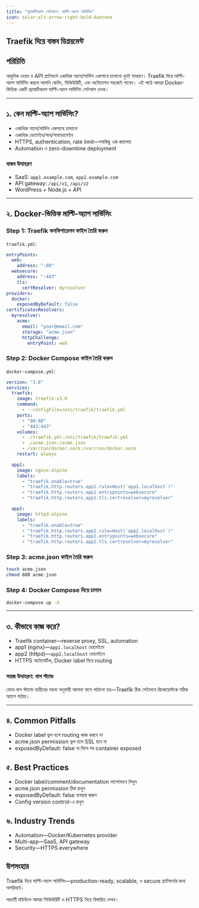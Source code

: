```yaml
---
title: "প্র্যাকটিক্যাল সেটআপ: মাল্টি-অ্যাপ সার্ভিসিং"
icon: solar:alt-arrow-right-bold-duotone
---
```


## Traefik দিয়ে বাস্তব ডিপ্লয়মেন্ট

## পরিচিতি

আধুনিক ওয়েব ও API প্ল্যাটফর্মে একাধিক অ্যাপ/সার্ভিস একসাথে চালানো খুবই সাধারণ। Traefik দিয়ে মাল্টি-অ্যাপ সার্ভিসিং করলে আপনি স্কেলিং, সিকিউরিটি, এবং অটোমেশন সহজেই পাবেন। এই পাঠে আমরা Docker-ভিত্তিক একটি প্র্যাকটিক্যাল মাল্টি-অ্যাপ সার্ভিসিং সেটআপ দেখব।

---

## ১. কেন মাল্টি-অ্যাপ সার্ভিসিং?

- একাধিক অ্যাপ/সার্ভিস একসাথে চালানো
- একাধিক ডোমেইন/পাথ/সাবডোমেইন
- HTTPS, authentication, rate limit—সবকিছু এক জায়গায়
- Automation ও zero-downtime deployment

### বাস্তব উদাহরণ
- SaaS: `app1.example.com`, `app2.example.com`
- API gateway: `/api/v1`, `/api/v2`
- WordPress + Node.js + API

---

## ২. Docker-ভিত্তিক মাল্টি-অ্যাপ সার্ভিসিং

### Step 1: Traefik কনফিগারেশন ফাইল তৈরি করুন

`traefik.yml`:
```yaml
entryPoints:
  web:
    address: ":80"
  websecure:
    address: ":443"
    tls:
      certResolver: myresolver
providers:
  docker:
    exposedByDefault: false
certificatesResolvers:
  myresolver:
    acme:
      email: "your@email.com"
      storage: "acme.json"
      httpChallenge:
        entryPoint: web
```

### Step 2: Docker Compose ফাইল তৈরি করুন

`docker-compose.yml`:
```yaml
version: "3.8"
services:
  traefik:
    image: traefik:v3.0
    command:
      - --configFile=/etc/traefik/traefik.yml
    ports:
      - "80:80"
      - "443:443"
    volumes:
      - ./traefik.yml:/etc/traefik/traefik.yml
      - ./acme.json:/acme.json
      - /var/run/docker.sock:/var/run/docker.sock
    restart: always

  app1:
    image: nginx:alpine
    labels:
      - "traefik.enable=true"
      - "traefik.http.routers.app1.rule=Host(`app1.localhost`)"
      - "traefik.http.routers.app1.entrypoints=websecure"
      - "traefik.http.routers.app1.tls.certresolver=myresolver"

  app2:
    image: httpd:alpine
    labels:
      - "traefik.enable=true"
      - "traefik.http.routers.app2.rule=Host(`app2.localhost`)"
      - "traefik.http.routers.app2.entrypoints=websecure"
      - "traefik.http.routers.app2.tls.certresolver=myresolver"
```

### Step 3: acme.json ফাইল তৈরি করুন

```bash
touch acme.json
chmod 600 acme.json
```

### Step 4: Docker Compose দিয়ে চালান

```bash
docker-compose up -d
```

---

## ৩. কীভাবে কাজ করে?

- Traefik container—reverse proxy, SSL, automation
- app1 (nginx)—`app1.localhost` ডোমেইনে
- app2 (httpd)—`app2.localhost` ডোমেইনে
- HTTPS অটোমেটিক, Docker label দিয়ে routing

### সহজ উদাহরণ: বাস স্ট্যান্ড

যেমন বাস স্ট্যান্ডে যাত্রীদের গন্তব্য অনুযায়ী আলাদা বাসে পাঠানো হয়—Traefik ঠিক সেইভাবে রিকোয়েস্টকে সঠিক অ্যাপে পাঠায়।

---

## ৪. Common Pitfalls

- Docker label ভুল হলে routing কাজ করবে না
- acme.json permission ভুল হলে SSL হবে না
- exposedByDefault: false না দিলে সব container exposed

## ৫. Best Practices

- Docker label/comment/documentation ভালোভাবে লিখুন
- acme.json permission ঠিক রাখুন
- exposedByDefault: false ব্যবহার করুন
- Config version control-এ রাখুন

## ৬. Industry Trends

- Automation—Docker/Kubernetes provider
- Multi-app—SaaS, API gateway
- Security—HTTPS everywhere

## উপসংহার

Traefik দিয়ে মাল্টি-অ্যাপ সার্ভিসিং—production-ready, scalable, ও secure প্ল্যাটফর্মের জন্য অপরিহার্য।

পরবর্তী মডিউলে আমরা সিকিউরিটি ও HTTPS নিয়ে বিস্তারিত দেখব।
